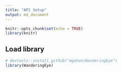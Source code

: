 ```yaml
---
title: "API Setup"
output: md_document
---
```


```r
knitr::opts_chunk$set(echo = TRUE)
library(knitr)
```

## Load library

```r
# devtools::install_github("mgahan/WanderingEye")
library(WanderingEye)
```

